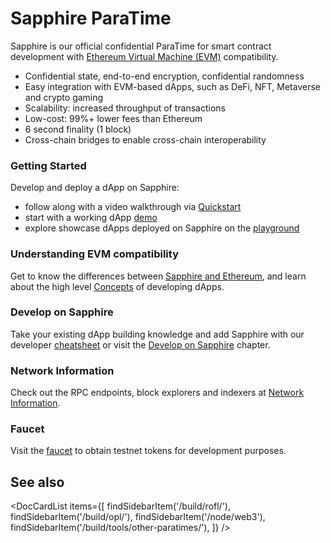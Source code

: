 
# Sapphire ParaTime

Sapphire is our official confidential ParaTime for smart contract development
with [Ethereum Virtual Machine (EVM)] compatibility.

* Confidential state, end-to-end encryption, confidential randomness
* Easy integration with EVM-based dApps, such as DeFi, NFT, Metaverse and
crypto gaming
* Scalability: increased throughput of transactions
* Low-cost: 99%+ lower fees than Ethereum
* 6 second finality (1 block)
* Cross-chain bridges to enable cross-chain interoperability

[Ethereum Virtual Machine (EVM)]: https://ethereum.org/en/developers/docs/evm/

### Getting Started

Develop and deploy a dApp on Sapphire:

- follow along with a video walkthrough via [Quickstart][quickstart]
- start with a working dApp [demo][demo]
- explore showcase dApps deployed on Sapphire on the [playground][playground]

[quickstart]: ./quickstart.mdx
[playground]: https://playground.oasis.io/
[demo]: https://github.com/oasisprotocol/demo-starter

### Understanding EVM compatibility

Get to know the differences between [Sapphire and Ethereum], and learn about
the high level [Concepts] of developing dApps.

[Sapphire and Ethereum]: ./ethereum.mdx
[Concepts]: ./develop/concept.mdx

### Develop on Sapphire

Take your existing dApp building knowledge and add Sapphire with our developer
[cheatsheet](./images/cheatsheet.pdf) or visit the [Develop on Sapphire] chapter.

[Develop on Sapphire]: ./develop/README.mdx

### Network Information

Check out the RPC endpoints, block explorers and indexers at [Network Information][network].

[network]: ./network.mdx

### Faucet

Visit the [faucet][faucet] to obtain testnet tokens for development purposes.

[faucet]: https://faucet.testnet.oasis.io/

## See also

<DocCardList items={[
    findSidebarItem('/build/rofl/'),
    findSidebarItem('/build/opl/'),
    findSidebarItem('/node/web3'),
    findSidebarItem('/build/tools/other-paratimes/'),
]} />
